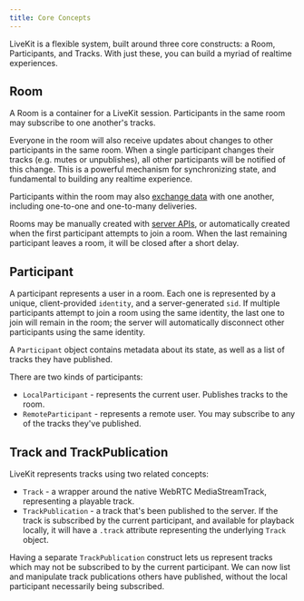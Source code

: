 ```yaml
---
title: Core Concepts
---
```


LiveKit is a flexible system, built around three core constructs: a Room, Participants, and Tracks. With just these, you can build a myriad of realtime experiences.

## Room

A Room is a container for a LiveKit session. Participants in the same room may subscribe to one another's tracks.

Everyone in the room will also receive updates about changes to other participants in the same room. When a single participant changes their tracks (e.g. mutes or unpublishes), all other participants will be notified of this change. This is a powerful mechanism for synchronizing state, and fundamental to building any realtime experience.

Participants within the room may also [exchange data](/guides/room/data#data-messages) with one another, including one-to-one and one-to-many deliveries.

Rooms may be manually created with [server APIs](/guides/server-api), or automatically created when the first participant attempts to join a room. When the last remaining participant leaves a room, it will be closed after a short delay.

## Participant

A participant represents a user in a room. Each one is represented by a unique, client-provided `identity`, and a server-generated `sid`. If multiple participants attempt to join a room using the same identity, the last one to join will remain in the room; the server will automatically disconnect other participants using the same identity.

A `Participant` object contains metadata about its state, as well as a list of tracks they have published.

There are two kinds of participants:

* `LocalParticipant` - represents the current user. Publishes tracks to the room.
* `RemoteParticipant` - represents a remote user. You may subscribe to any of the tracks they've published.

## Track and TrackPublication

LiveKit represents tracks using two related concepts:

* `Track` - a wrapper around the native WebRTC MediaStreamTrack, representing a playable track.
* `TrackPublication` - a track that's been published to the server. If the track is subscribed by the current participant, and available for playback locally, it will have a `.track` attribute representing the underlying `Track` object.

Having a separate `TrackPublication` construct lets us represent tracks which may not be subscribed to by the current participant. We can now list and manipulate track publications others have published, without the local participant necessarily being subscribed.
